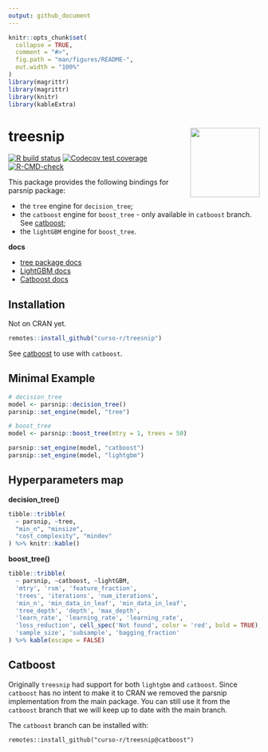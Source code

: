 ```yaml
---
output: github_document
---
```


<!-- README.md is generated from README.Rmd. Please edit that file -->

```r
knitr::opts_chunk$set(
  collapse = TRUE,
  comment = "#>",
  fig.path = "man/figures/README-",
  out.width = "100%"
)
library(magrittr)
library(magrittr)
library(knitr)
library(kableExtra)
```

# treesnip <a href='https://curso-r.github.io/treesnip'><img src='man/figures/logo.png' align="right" height="139" /></a>

<!-- badges: start -->
[![R build status](https://github.com/curso-r/treesnip/workflows/R-CMD-check/badge.svg)](https://github.com/curso-r/treesnip)
[![Codecov test coverage](https://codecov.io/gh/curso-r/treesnip/branch/master/graph/badge.svg)](https://app.codecov.io/gh/curso-r/treesnip?branch=master)
[![R-CMD-check](https://github.com/curso-r/treesnip/workflows/R-CMD-check/badge.svg)](https://github.com/curso-r/treesnip/actions)
<!-- badges: end -->

This package provides the following bindings for parsnip package:

- the `tree` engine for `decision_tree`;
- the `catboost` engine for `boost_tree` - only available in `catboost` branch. See [catboost](#catboost);
- the `lightGBM` engine for `boost_tree`.

**docs**

- [tree package docs](https://cran.r-project.org/web/packages/tree/tree.pdf)
- [LightGBM docs](https://lightgbm.readthedocs.io/)
- [Catboost docs](https://catboost.ai/docs/)

## Installation

Not on CRAN yet.

``` r
remotes::install_github("curso-r/treesnip")
```

See [catboost](#catboost) to use with `catboost`.

## Minimal Example

``` r
# decision_tree
model <- parsnip::decision_tree()
parsnip::set_engine(model, "tree")

# boost_tree
model <- parsnip::boost_tree(mtry = 1, trees = 50)

parsnip::set_engine(model, "catboost")
parsnip::set_engine(model, "lightgbm")
```

## Hyperparameters map

**decision_tree()**

```r
tibble::tribble(
  ~ parsnip, ~tree, 
  "min_n", "minsize",
  "cost_complexity", "mindev"
) %>% knitr::kable()
```

**boost_tree()**

```r
tibble::tribble(
  ~ parsnip, ~catboost, ~lightGBM,
  'mtry', 'rsm', 'feature_fraction',
  'trees', 'iterations', 'num_iterations',
  'min_n', 'min_data_in_leaf', 'min_data_in_leaf',
  'tree_depth', 'depth', 'max_depth',
  'learn_rate', 'learning_rate', 'learning_rate',
  'loss_reduction', cell_spec('Not found', color = 'red', bold = TRUE), 'min_gain_to_split',
  'sample_size', 'subsample', 'bagging_fraction'
) %>% kable(escape = FALSE) 
```

## Catboost

Originally `treesnip` had support for both `lightgbm` and `catboost`. Since `catboost` has no intent to make it to CRAN we removed the parsnip implementation from the main package. You can still use it from the `catboost` branch that we will keep up to date with the main branch. 

The `catboost` branch can be installed with:

```
remotes::install_github("curso-r/treesnip@catboost")
```

